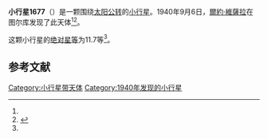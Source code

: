 {{Infobox planet
| bgcolour = #FFFFC0
| name = 1677 Tycho Brahe
| symbol = 
| image = 
| caption = 
| discovery = yes
| discovery_ref = 
| discoverer = [[爾約·維薩拉|爾約·維薩拉]]
| discovery_site = [[图尔库|图尔库]] 
| discovered = 1940年9月6日
| designations = yes
| mp_name = 
| named_after = 
| alt_names = 1940 RO/ 1928 SP / 1935 FL / 1952 QN1 / 1952 SD1 / A916 UA
| mp_category = [[主带小行星|主带小行星]]
| orbit_ref = <ref name="a">[http://ssd.jpl.nasa.gov/sbdb.cgi?sstr=1677 1677 Tycho Brahe] {{Wayback|url=http://ssd.jpl.nasa.gov/sbdb.cgi?sstr=1677 |date=20201120185221 }}，小行星數據庫瀏覽器（JPL Small-Body Database Browser）－[[美国国家航空航天局|美国国家航空航天局]]喷气推进实验室</ref>
| epoch = 2456400.5 (2013年4月18日更新)
| aphelion = {{convert|2.803998417774955|AU|km|3|abbr=on|lk=out}}
| perihelion = {{convert|2.258581902471386|AU|km|3|abbr=on}}
| semimajor = {{convert|2.53129016012317|AU|km|3|abbr=on}}
| eccentricity = 0.107734886
| period = 1470.995429 [[日|日]]<br />4.03[[儒略年|儒略年]]
| avg_speed = 
| inclination = 14.84359793132416
| asc_node = 337.9705633202007
| mean_anomaly = 
| arg_peri = 317.1556958867491
| satellites = 
| physical_characteristics = yes
| dimensions = 
| mass = 
| density = 
| surface_grav = 
| escape_velocity = 
| sidereal_day = 
| axial_tilt = 
| pole_ecliptic_lat = 
| pole_ecliptic_lon = 
| albedo = 
| temperatures= 
| temp_name1 = 
| mean_temp_1 = 
| max_temp_1 = 
| temp_name2 = 
| max_temp_2 = 
| spectral_type = 
| abs_magnitude = 11.7
}}

'''小行星1677'''（{{lang-en|1677 Tycho Brahe}}）是一颗围绕[[太阳|太阳]][[公转|公转]]的[[小行星|小行星]]。1940年9月6日，[[爾約·維薩拉|爾約·維薩拉]]在图尔库发现了此天体<ref name="a" /><ref>{{cite news|title=小行星列表|url=http://cfa-www.harvard.edu/iau/lists/NumberedMPs.txt|accessdate=2013-07-08|newspaper=哈佛大学|archive-date=2008-05-17|archive-url=https://web.archive.org/web/20080517010638/http://cfa-www.harvard.edu/iau/lists/NumberedMPs.txt|dead-url=no}}</ref>。

这颗小行星的[[绝对星等|绝对星等]]为11.7等<ref name="a" />。

==参考文献==
{{reflist}}
{{Minor Planet Number|[[小行星1676|小行星1676]]|[[小行星1678|小行星1678]]}}

{{小天体}}

[[Category:小行星带天体|Category:小行星带天体]]
[[Category:1940年发现的小行星|Category:1940年发现的小行星]]

{{asteroid-stub}}